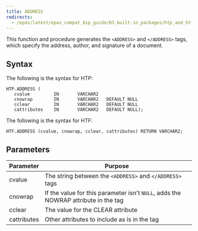 ```yaml
---
title: ADDRESS
redirects:
  - /epas/latest/epas_compat_bip_guide/03_built-in_packages/htp_and_htf/address/ #generated for docs/epas/reorg-role-use-case-mode
---
```


This function and procedure generates the `<ADDRESS>` and `</ADDRESS>` tags, which specify the address, author, and signature of a document.

## Syntax

The following is the syntax for HTP: 

```
HTP.ADDRESS (
   cvalue         IN       VARCHAR2
   cnowrap        IN       VARCHAR2   DEFAULT NULL
   cclear         IN       VARCHAR2   DEFAULT NULL
   cattributes    IN       VARCHAR2   DEFAULT NULL);
```

The following is the syntax for HTF:

```
HTF.ADDRESS (cvalue, cnowrap, cclear, cattributes) RETURN VARCHAR2;
```

## Parameters

| Parameter | Purpose  |
| --------- | -------- |
| cvalue | The string between the `<ADDRESS>` and `</ADDRESS>` tags |
| cnowrap | If the value for this parameter isn't `NULL`, adds the NOWRAP attribute in the tag |
| cclear | The value for the CLEAR attribute |
| cattributes | Other attributes to include as is in the tag |
